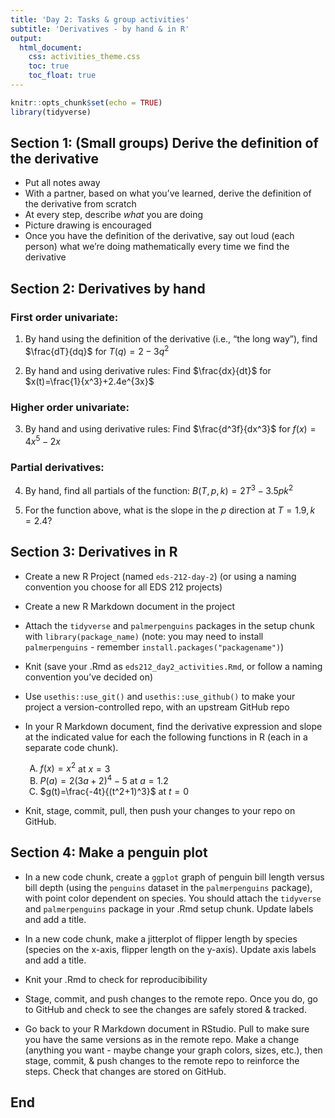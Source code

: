 ```yaml
---
title: 'Day 2: Tasks & group activities'
subtitle: 'Derivatives - by hand & in R'
output: 
  html_document:
    css: activities_theme.css
    toc: true
    toc_float: true
---
```


```r
knitr::opts_chunk$set(echo = TRUE)
library(tidyverse)
```

## Section 1: (Small groups) Derive the definition of the derivative

- Put all notes away
- With a partner, based on what you've learned, derive the definition of the derivative from scratch
- At every step, describe *what* you are doing
- Picture drawing is encouraged
- Once you have the definition of the derivative, say out loud (each person) what we're doing mathematically every time we find the derivative

## Section 2: Derivatives by hand

### First order univariate:

1. By hand using the definition of the derivative (i.e., "the long way"), find $\frac{dT}{dq}$ for $T(q)=2-3q^2$

2. By hand and using derivative rules: Find $\frac{dx}{dt}$ for $x(t)=\frac{1}{x^3}+2.4e^{3x}$


### Higher order univariate: 

3. By hand and using derivative rules: Find $\frac{d^3f}{dx^3}$ for $f(x)=4x^5-2x$

### Partial derivatives: 

4. By hand, find all partials of the function: $B(T,p,k)=2T^3-3.5pk^2$

5. For the function above, what is the slope in the $p$ direction at $T = 1.9, k = 2.4$?

## Section 3: Derivatives in R

- Create a new R Project (named `eds-212-day-2`) (or using a naming convention you choose for all EDS 212 projects)
- Create a new R Markdown document in the project
- Attach the `tidyverse` and `palmerpenguins` packages in the setup chunk with `library(package_name)` (note: you may need to install `palmerpenguins` - remember `install.packages("packagename")`)
- Knit (save your .Rmd as `eds212_day2_activities.Rmd`, or follow a naming convention you've decided on)
- Use `usethis::use_git()` and `usethis::use_github()` to make your project a version-controlled repo, with an upstream GitHub repo
- In your R Markdown document, find the derivative expression and slope at the indicated value for each the following functions in R (each in a separate code chunk).

  A) $f(x)=x^2$ at $x = 3$
  B) $P(a)=2(3a+2)^4-5$ at $a = 1.2$
  C) $g(t)=\frac{-4t}{(t^2+1)^3}$ at $t = 0$

- Knit, stage, commit, pull, then push your changes to your repo on GitHub.

## Section 4: Make a penguin plot

- In a new code chunk, create a `ggplot` graph of penguin bill length versus bill depth (using the `penguins` dataset in the `palmerpenguins` package), with point color dependent on species. You should attach the `tidyverse` and `palmerpenguins` package in your .Rmd setup chunk. Update labels and add a title.

- In a new code chunk, make a jitterplot of flipper length by species (species on the x-axis, flipper length on the y-axis). Update axis labels and add a title. 

- Knit your .Rmd to check for reproducibibility

- Stage, commit, and push changes to the remote repo. Once you do, go to GitHub and check to see the changes are safely stored & tracked. 

- Go back to your R Markdown document in RStudio. Pull to make sure you have the same versions as in the remote repo. Make a change (anything you want - maybe change your graph colors, sizes, etc.), then stage, commit, & push changes to the remote repo to reinforce the steps. Check that changes are stored on GitHub. 

## End
